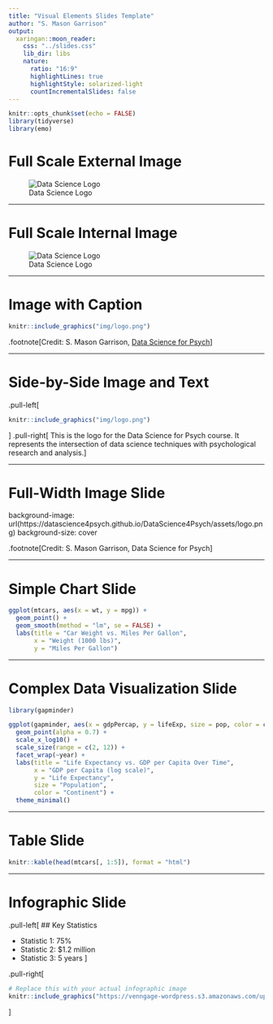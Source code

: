 ```yaml
---
title: "Visual Elements Slides Template"
author: "S. Mason Garrison"
output:
  xaringan::moon_reader:
    css: "../slides.css"
    lib_dir: libs
    nature:
      ratio: "16:9"
      highlightLines: true
      highlightStyle: solarized-light
      countIncrementalSlides: false
---
```


```r
knitr::opts_chunk$set(echo = FALSE)
library(tidyverse)
library(emo)
```

# Full Scale External Image

![Data Science Logo](https://datascience4psych.github.io/DataScience4Psych/assets/logo.png)

---

# Full Scale Internal Image

![Data Science Logo](img/logo.png)

---

# Image with Caption

```r
knitr::include_graphics("img/logo.png")
```

.footnote[Credit: S. Mason Garrison, [Data Science for Psych](https://datascience4psych.github.io/DataScience4Psych/)]

---

# Side-by-Side Image and Text

.pull-left[
```r
knitr::include_graphics("img/logo.png")
```
]
.pull-right[
This is the logo for the Data Science for Psych course. It represents the intersection of data science techniques with psychological research and analysis.
]

---

# Full-Width Image Slide

background-image: url(https://datascience4psych.github.io/DataScience4Psych/assets/logo.png)
background-size: cover

.footnote[Credit: S. Mason Garrison, Data Science for Psych]

---

# Simple Chart Slide

```r
ggplot(mtcars, aes(x = wt, y = mpg)) +
  geom_point() +
  geom_smooth(method = "lm", se = FALSE) +
  labs(title = "Car Weight vs. Miles Per Gallon",
       x = "Weight (1000 lbs)",
       y = "Miles Per Gallon")
```

---

# Complex Data Visualization Slide

```r
library(gapminder)

ggplot(gapminder, aes(x = gdpPercap, y = lifeExp, size = pop, color = continent)) +
  geom_point(alpha = 0.7) +
  scale_x_log10() +
  scale_size(range = c(2, 12)) +
  facet_wrap(~year) +
  labs(title = "Life Expectancy vs. GDP per Capita Over Time",
       x = "GDP per Capita (log scale)",
       y = "Life Expectancy",
       size = "Population",
       color = "Continent") +
  theme_minimal()
```

---

# Table Slide

```r
knitr::kable(head(mtcars[, 1:5]), format = "html")
```

---

# Infographic Slide

.pull-left[
## Key Statistics

- Statistic 1: 75%
- Statistic 2: $1.2 million
- Statistic 3: 5 years
]

.pull-right[
```r
# Replace this with your actual infographic image
knitr::include_graphics("https://venngage-wordpress.s3.amazonaws.com/uploads/2019/03/simple-data-infographic-template.png")
```
]

